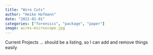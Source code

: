 ```yaml
---
title: "Wire Cuts"
author: "Heike Hofmann"
date: "2022-01-01"
categories: ["forensics", "package", "paper"]
image: wires-microscope.jpg
---
```


Current Projects ... should be a listing, so I can add and remove things easily

